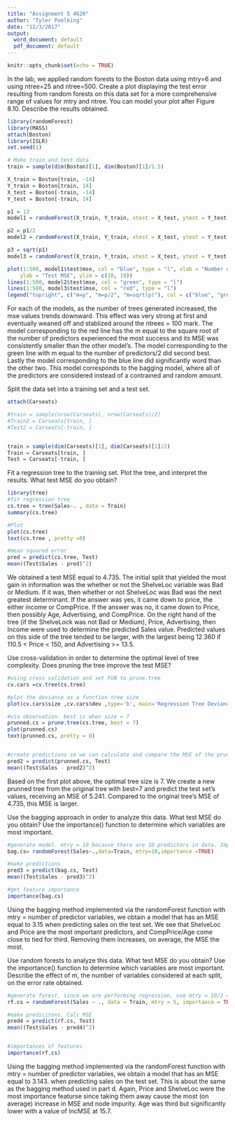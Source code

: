 ```yaml
---
title: "Assignment 5 4620"
author: "Tyler Poelking"
date: "12/3/2017"
output:
  word_document: default
  pdf_document: default
---
```


```r
knitr::opts_chunk$set(echo = TRUE)
```


In the lab, we applied random forests to the Boston data using mtry=6
and using ntree=25 and ntree=500. Create a plot displaying the test
error resulting from random forests on this data set for a more comprehensive
range of values for mtry and ntree. You can model your
plot after Figure 8.10. Describe the results obtained.
```r
library(randomForest)
library(MASS)
attach(Boston)
library(ISLR)
set.seed(1)

# Make train and test data
train = sample(dim(Boston)[1], dim(Boston)[1]/1.5)

X_train = Boston[train, -14]
Y_train = Boston[train, 14]
X_test = Boston[-train, -14]
Y_test = Boston[-train, 14]

p1 = 13
model1 = randomForest(X_train, Y_train, xtest = X_test, ytest = Y_test,ntree = 500 ,mtry = p1)

p2 = p1/2
model2 = randomForest(X_train, Y_train, xtest = X_test, ytest = Y_test,  ntree = 500,mtry = p2)

p3 = sqrt(p1)
model3 = randomForest(X_train, Y_train, xtest = X_test, ytest = Y_test, ntree = 500,mtry = p3)

plot(1:500, model1$test$mse, col = "blue", type = "l", xlab = "Number of Trees", 
    ylab = "Test MSE", ylim = c(10, 19))
lines(1:500, model2$test$mse, col = "green", type = "l")
lines(1:500, model3$test$mse, col = "red", type = "l")
legend("topright", c("m=p", "m=p/2", "m=sqrt(p)"), col = c("blue", "green", "red"), lty = 1)
```

For each of the models, as the number of trees generated increased, the mse values trends downward. This effect was very strong at first and eventually weaned off and stablized around the ntrees = 100 mark. The model corresponding to the red line has the m equal to the square root of the number of predictors experienced the most success and its MSE was consistently smaller than the other model's. The model corresponding to the green line with m equal to the number of predictors/2 did second best. Lastly the model corresponding to the blue line did significantly word than the other two. This model corresponds to the bagging model, where all of the predictors are considered instead of a contrained and random amount. 

Split the data set into a training set and a test set.
```r
attach(Carseats)

#train = sample(nrow(Carseats), nrow(Carseats)/2)
#Train2 = Carseats[train, ]
#Test2 = Carseats[-train, ]


train = sample(dim(Carseats)[1], dim(Carseats)[1]/2)
Train = Carseats[train, ]
Test = Carseats[-train, ]
```


Fit a regression tree to the training set. Plot the tree, and interpret
the results. What test MSE do you obtain?
```r
library(tree)
#fit regression tree
cs.tree = tree(Sales~. , data = Train)
summary(cs.tree)

#Plot
plot(cs.tree)
text(cs.tree , pretty =0)

#mean squared error
pred = predict(cs.tree, Test)
mean((Test$Sales - pred)^2)
```
We obtained a test MSE equal to 4.735. The initial split that yielded the most gain in information was the whether or not the ShelveLoc variable was Bad or Medium. If it was, then whether or not ShelveLoc was Bad was the next greatest determinant. If the answer was yes, it came down to price, the either income or CompPrice. If the answer was no, it came down to Price, then possibly Age, Advertising, and CompPrice. On the right hand of the tree (if the ShelveLock was not Bad or Medium), Price, Advertising, then Income were used to determine the predicted Sales value. Predicted values on this side of the tree tended to be larger, with the largest being 12.360 if 110.5 < Price < 150, and Advertising >= 13.5. 

Use cross-validation in order to determine the optimal level of
tree complexity. Does pruning the tree improve the test MSE?
```r

#using cross validation and set FUN to prune.tree
cv.cars =cv.tree(cs.tree)

#plot the deviance as a function tree size
plot(cv.cars$size ,cv.cars$dev ,type='b', main='Regression Tree Deviance as a function of Tree Size')

#via observation. best is when size = 7
prunned.cs = prune.tree(cs.tree, best = 7)
plot(prunned.cs)
text(prunned.cs, pretty = 0)


#create predictions so we can calculate and compare the MSE of the pruned with unprunned
pred2 = predict(prunned.cs, Test)
mean((Test$Sales - pred2)^2)


```
Based on the first plot above, the optimal tree size is 7. We create a new prunned tree from the original tree with best=7 and predict the test set's values, receiving an MSE of 5.241. Compared to the original tree's MSE of 4.735, this MSE is larger. 


Use the bagging approach in order to analyze this data. What
test MSE do you obtain? Use the importance() function to determine
which variables are most important.
```r
#generate model. mtry = 10 because there are 10 predictors in data. Importance = TRUE so we can obtain importances of features
bag.cs= randomForest(Sales~.,data=Train, mtry=10,importance =TRUE)

#make predictions
pred3 = predict(bag.cs, Test)
mean((Test$Sales - pred3)^2)

#get feature importance 
importance(bag.cs)
```
Using the bagging method implemented via the randomForest function with mtry = number of predictor variables, we obtain a model that has an MSE equal to 3.15 when predicting sales on the test set. We see that ShelveLoc and Price are the most important predictors, and CompPrice/Age come close to tied for third. Removing them increases, on average, the MSE the most. 
    


Use random forests to analyze this data. What test MSE do you
obtain? Use the importance() function to determine which variables
are most important. Describe the effect of m, the number of
variables considered at each split, on the error rate
obtained.
```r
#generate forest. since we are performing regression, use mtry = 10/2 = 5. Importance = TRUE so we can obtain importances of features
rf.cs = randomForest(Sales ~ ., data = Train, mtry = 5, importance = TRUE)

#make predicitons. Calc MSE
pred4 = predict(rf.cs, Test)
mean((Test$Sales - pred4)^2)


#importances of features
importance(rf.cs)
```

Using the bagging method implemented via the randomForest function with mtry = number of predictor variables, we obtain a model that has an MSE equal to 3.143. when predicting sales on the test set. This is about the same as the bagging method used in part d. Again, Price and ShelveLoc were the most importance featurse since taking them away cause the most (on average) increase in MSE and node impurity. Age was third but significantly lower with a value of IncMSE at 15.7. 